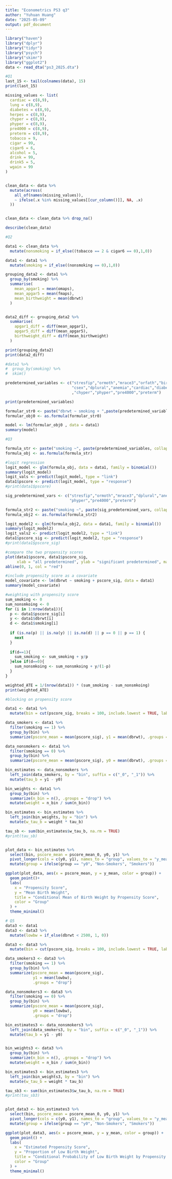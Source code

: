 ```yaml
---
title: "Econometrics PS3 q3"
author: "Yuhuan Huang"
date: "2025-05-09"
output: pdf_document
---
```

```r
library("haven")
library("dplyr")
library("tidyr")
library("psych")
library("skimr")
library("ggplot2")
data <- read_dta("ps3_2025.dta")
```

```r
#Q1
last_15 <- tail(colnames(data), 15)
print(last_15)

missing_values <- list(
  cardiac = c(8,9), 
  lung = c(8,9), 
  diabetes = c(8,9),
  herpes = c(8,9), 
  chyper = c(8,9),
  phyper = c(8,9), 
  pre4000 = c(8,9),
  preterm = c(8,9),
  tobacco = 9,
  cigar = 99,
  cigar6 = 6,
  alcohol = 5,
  drink = 99,
  drink5 = 5,
  wgain = 99
)


clean_data <- data %>%
  mutate(across(
    all_of(names(missing_values)),
    ~ ifelse(.x %in% missing_values[[cur_column()]], NA, .x)
  ))


clean_data <- clean_data %>% drop_na()

describe(clean_data)
```

```r
#Q2

data1 <- clean_data %>%
  mutate(nonsmoking = if_else((tobacco == 2 & cigar6 == 0),1,0))

data1 <- data1 %>%
  mutate(smoking = if_else((nonsmoking == 0),1,0))

grouping_data2 <- data1 %>%
  group_by(smoking) %>%
  summarise(
    mean_apgar1 = mean(omaps),
    mean_apgar5 = mean(fmaps),
    mean_birthweight = mean(dbrwt)
  )


data2_diff <- grouping_data2 %>% 
  summarise(
    apgar1_diff = diff(mean_apgar1),
    apgar5_diff = diff(mean_apgar5),
    birthweight_diff = diff(mean_birthweight)
  )

print(grouping_data2)
print(data2_diff)

#data1 %>%
#  group_by(smoking) %>%
#  skim()

predetermined_variables <- c("stresfip","ormoth","mrace3","orfath","birmon","weekday",
                             "csex","dplural","anemia","cardiac","diabetes","herpes"
                             ,"chyper","phyper","pre4000","preterm")

print(predetermined_variables)

formular_str0 <- paste("dbrwt ~ smoking + ",paste(predetermined_variables, collapse="+"))
formular_obj0 <- as.formula(formular_str0)

model <- lm(formular_obj0 , data = data1)
summary(model)

```

```r
#Q3

formula_str <- paste("smoking ~", paste(predetermined_variables, collapse="+"))
formula_obj <- as.formula(formula_str)

#logit regression
logit_model <- glm(formula_obj, data = data1, family = binomial())
summary(logit_model)
logit_vals <- predict(logit_model, type = "link")
data1$pscore <- predict(logit_model, type = "response")
#print(data1$pscore)

sig_predetermined_vars <- c("stresfip","ormoth","mrace3","dplural","anemia",
                            "phyper","pre4000","preterm")

formula_str2 <- paste("smoking ~", paste(sig_predetermined_vars, collapse="+"))
formula_obj2 <- as.formula(formula_str2)

logit_model2 <- glm(formula_obj2, data = data1, family = binomial())
summary(logit_model2)
logit_vals2 <- predict(logit_model2, type = "link")
data1$pscore_sig <- predict(logit_model2, type = "response")
#print(data1$pscore_sig)

#compare the two propensity scores
plot(data1$pscore, data1$pscore_sig,
     xlab = "all predetermined", ylab = "significant predetermined", main = "Propensity Score Comparison")
abline(0, 1, col = "red")

#include propensity score as a covariate
model_covariate <- lm(dbrwt ~ smoking + pscore_sig, data = data1)
summary(model_covariate)

#weighting with propensity score
sum_smoking <- 0
sum_nonsmkoing <- 0
for (i in 1:nrow(data1)){
  p <- data1$pscore_sig[i]
  y <- data1$dbrwt[i]
  d <- data1$smoking[i]
  
  if (is.na(p) || is.na(y) || is.na(d) || p == 0 || p == 1) {
    next
  }
  
  if(d==1){
    sum_smoking <- sum_smoking + y/p
  }else if(d==0){
    sum_nonsmkoing <- sum_nonsmkoing + y/(1-p)
  }
}

weighted_ATE = 1/(nrow(data1)) * (sum_smoking - sum_nonsmkoing)
print(weighted_ATE)

#blocking on propensity score

data1 <- data1 %>%
  mutate(bin = cut(pscore_sig, breaks = 100, include.lowest = TRUE, labels = FALSE))

data_smokers <- data1 %>%
  filter(smoking == 1) %>%
  group_by(bin) %>%
  summarize(pscore_mean = mean(pscore_sig), y1 = mean(dbrwt), .groups = "drop")

data_nonsmokers <- data1 %>%
  filter(smoking == 0) %>%
  group_by(bin) %>%
  summarize(pscore_mean = mean(pscore_sig), y0 = mean(dbrwt), .groups = "drop")

bin_estimates <- data_nonsmokers %>%
  left_join(data_smokers, by = "bin", suffix = c("_0", "_1")) %>%
  mutate(tau_b = y1 - y0)

bin_weights <- data1 %>%
  group_by(bin) %>%
  summarize(n_bin = n(), .groups = "drop") %>%
  mutate(weight = n_bin / sum(n_bin))

bin_estimates <- bin_estimates %>%
  left_join(bin_weights, by = "bin") %>%
  mutate(w_tau_b = weight * tau_b)

tau_sb <- sum(bin_estimates$w_tau_b, na.rm = TRUE)
#print(tau_sb)


plot_data <- bin_estimates %>%
  select(bin, pscore_mean = pscore_mean_0, y0, y1) %>%
  pivot_longer(cols = c(y0, y1), names_to = "group", values_to = "y_mean") %>%
  mutate(group = ifelse(group == "y0", "Non-Smokers", "Smokers"))

ggplot(plot_data, aes(x = pscore_mean, y = y_mean, color = group)) +
  geom_point()+
  labs(
    x = "Propensity Score",
    y = "Mean Birth Weight",
    title = "Conditional Mean of Birth Weight by Propensity Score",
    color = "Group"
  ) +
  theme_minimal()

```

```r

# Q5
data3 <- data1
data3 <- data3 %>%
  mutate(lowbw = if_else(dbrwt < 2500, 1, 0))

data3 <- data3 %>%
  mutate(bin = cut(pscore_sig, breaks = 100, include.lowest = TRUE, labels = FALSE))

data_smokers3 <- data3 %>%
  filter(smoking == 1) %>%
  group_by(bin) %>%
  summarize(pscore_mean = mean(pscore_sig),
            y1 = mean(lowbw),  
            .groups = "drop")

data_nonsmokers3 <- data3 %>%
  filter(smoking == 0) %>%
  group_by(bin) %>%
  summarize(pscore_mean = mean(pscore_sig),
            y0 = mean(lowbw),
            .groups = "drop")

bin_estimates3 <- data_nonsmokers3 %>%
  left_join(data_smokers3, by = "bin", suffix = c("_0", "_1")) %>%
  mutate(tau_b = y1 - y0)


bin_weights3 <- data3 %>%
  group_by(bin) %>%
  summarize(n_bin = n(), .groups = "drop") %>%
  mutate(weight = n_bin / sum(n_bin))

bin_estimates3 <- bin_estimates3 %>%
  left_join(bin_weights3, by = "bin") %>%
  mutate(w_tau_b = weight * tau_b)

tau_sb3 <- sum(bin_estimates3$w_tau_b, na.rm = TRUE)
#print(tau_sb3)


plot_data3 <- bin_estimates3 %>%
  select(bin, pscore_mean = pscore_mean_0, y0, y1) %>%
  pivot_longer(cols = c(y0, y1), names_to = "group", values_to = "y_mean") %>%
  mutate(group = ifelse(group == "y0", "Non-Smokers", "Smokers"))

ggplot(plot_data3, aes(x = pscore_mean, y = y_mean, color = group)) +
  geom_point() +
  labs(
    x = "Estimated Propensity Score",
    y = "Proportion of Low Birth Weight",
    title = "Conditional Probability of Low Birth Weight by Propensity Score",
    color = "Group"
  ) +
  theme_minimal()

```

